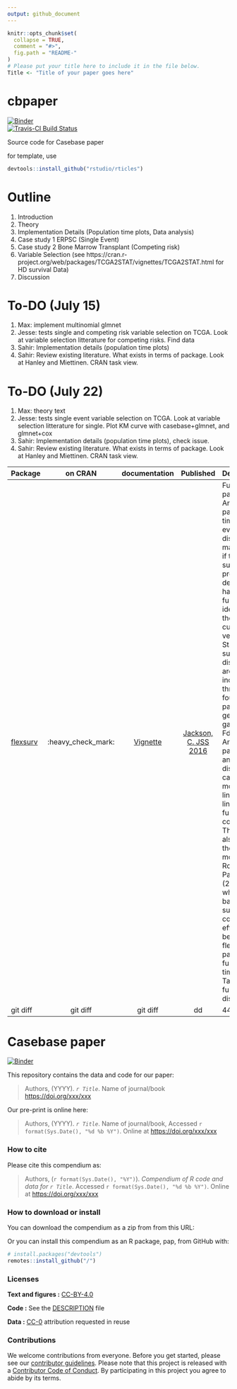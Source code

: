 ```yaml
---
output: github_document
---
```


<!-- README.md is generated from README.Rmd. Please edit that file -->

```r
knitr::opts_chunk$set(
  collapse = TRUE,
  comment = "#>",
  fig.path = "README-"
)
# Please put your title here to include it in the file below.
Title <- "Title of your paper goes here"
```


# cbpaper

[![Binder](http://mybinder.org/badge.svg)](http://beta.mybinder.org/v2/gh/sahirbhatnagar/cbpaper/master?urlpath=rstudio)  
[![Travis-CI Build Status](https://travis-ci.org/sahirbhatnagar/cbpaper.svg?branch=master)](https://travis-ci.org/sahirbhatnagar/cbpaper)

Source code for Casebase paper

for template, use 

```R 
devtools::install_github("rstudio/rticles")
```

# Outline

1. Introduction
2. Theory
3. Implementation Details (Population time plots, Data analysis)
4. Case study 1 ERPSC (Single Event)
5. Case study 2 Bone Marrow Transplant (Competing risk)
6. Variable Selection (see https://cran.r-project.org/web/packages/TCGA2STAT/vignettes/TCGA2STAT.html for HD survival Data) 
7. Discussion


# To-DO (July 15)

1) Max: implement multinomial glmnet
2) Jesse: tests single and competing risk variable selection on TCGA. Look at variable selection litterature for competing risks. Find data
3) Sahir: Implementation details (population time plots)
4) Sahir: Review existing literature. What exists in terms of package. Look at Hanley and Miettinen. CRAN task view. 


# To-DO (July 22)

1) Max: theory text
2) Jesse: tests single event variable selection on TCGA. Look at variable selection litterature for single. Plot KM curve with casebase+glmnet, and glmnet+cox
3) Sahir: Implementation details (population time plots), check issue.
4) Sahir: Review existing literature. What exists in terms of package. Look at Hanley and Miettinen. CRAN task view. 


| Package | on CRAN     |  documentation |  Published | Description | Function call |
| :---    |  :---:      |    :---:        |    :---:   |  :---     |  :---:        |
| [flexsurv](https://cran.r-project.org/package=flexsurv)   | :heavy_check_mark:    | [Vignette](https://cran.r-project.org/web/packages/flexsurv/vignettes/flexsurv.pdf)    | [Jackson, C. JSS 2016](https://www.jstatsoft.org/article/view/v070i08) | Fully-parametric.  Any parametric time-to-event distribution may be fitted if the user supplies a probability density or hazard function, and ideally also their cumulative versions. Standard survival distributions are built in, including the three and four-parameter generalized gamma and Fdistributions. Any parameter of any distribution can be modelled as a linear or log-linear function of covariates. The package also includes the spline model of Royston and Parmar (2002), in which both baseline survival and covariate effects can be arbitrarily flexible parametric functions of time. See Table 1 for full list of distributions.  |  `flexsurvreg(Surv(recyrs, censrec) ~ group, data = bc, dist = "gengamma")`   `flexsurvspline(Surv(recyrs, censrec) ~ group, data = bc, k = 1, scale = "odds")`  |
| git diff     | git diff       | git diff      | dd | 44 | dd |


# Casebase paper

[![Binder](https://mybinder.org/badge_logo.svg)](https://mybinder.org/v2/gh///master?urlpath=rstudio)

This repository contains the data and code for our paper:

> Authors, (YYYY). _`r Title`_. Name of journal/book <https://doi.org/xxx/xxx>

Our pre-print is online here:

> Authors, (YYYY). _`r Title`_. Name of journal/book, Accessed `r format(Sys.Date(), "%d %b %Y")`. Online at <https://doi.org/xxx/xxx>


### How to cite

Please cite this compendium as:

> Authors, (`r format(Sys.Date(), "%Y")`). _Compendium of R code and data for `r Title`_. Accessed `r format(Sys.Date(), "%d %b %Y")`. Online at <https://doi.org/xxx/xxx>

### How to download or install

You can download the compendium as a zip from from this URL: </archive/master.zip>

Or you can install this compendium as an R package, pap, from GitHub with:


```r
# install.packages("devtools")
remotes::install_github("/")
```


### Licenses

**Text and figures :**  [CC-BY-4.0](http://creativecommons.org/licenses/by/4.0/)

**Code :** See the [DESCRIPTION](DESCRIPTION) file

**Data :** [CC-0](http://creativecommons.org/publicdomain/zero/1.0/) attribution requested in reuse

### Contributions

We welcome contributions from everyone. Before you get started, please see our [contributor guidelines](CONTRIBUTING.md). Please note that this project is released with a [Contributor Code of Conduct](CONDUCT.md). By participating in this project you agree to abide by its terms.

